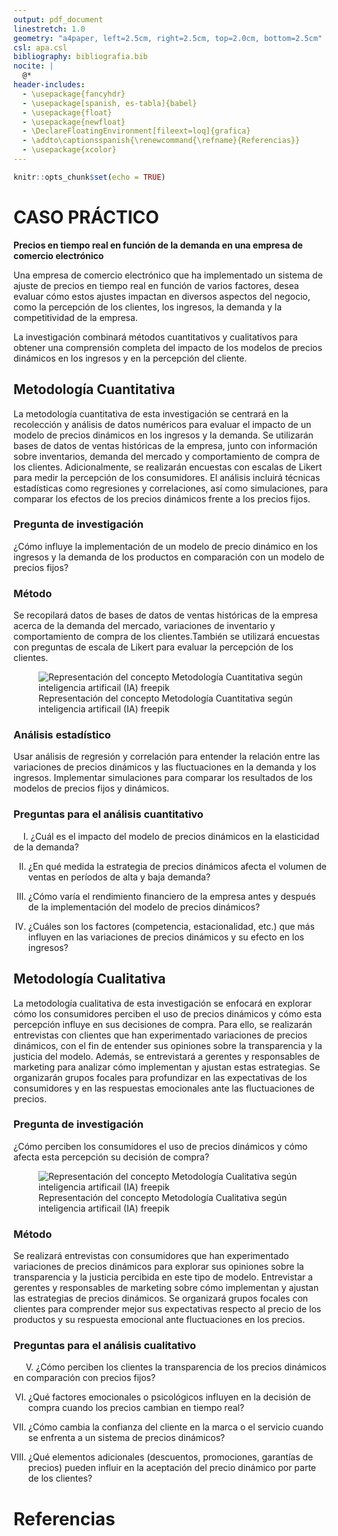 ```yaml
---
output: pdf_document
linestretch: 1.0
geometry: "a4paper, left=2.5cm, right=2.5cm, top=2.0cm, bottom=2.5cm"
csl: apa.csl
bibliography: bibliografia.bib
nocite: |
  @*
header-includes:
  - \usepackage{fancyhdr}
  - \usepackage[spanish, es-tabla]{babel}
  - \usepackage{float}
  - \usepackage{newfloat}
  - \DeclareFloatingEnvironment[fileext=loq]{grafica}
  - \addto\captionsspanish{\renewcommand{\refname}{Referencias}}
  - \usepackage{xcolor}
---
```


\definecolor{naranja}{RGB}{245,145,55}
\definecolor{azul}{RGB}{40,100,160}

\fancypagestyle{fancy}{
 \lhead{\includegraphics[width=200pt]{fig/Logo_Cesuma.png}}
 \rhead{\textcolor{naranja}{
  \textbf{Maestría en Ciencia de Datos para Negocios}\\
  \textcolor{azul}{\rule[1mm]{80mm}{0.2mm}} \\
  Métodos Cuantitativos y Cualitativos en Investigación}}
 \renewcommand{\headrulewidth}{0.0pt}
}

\thispagestyle{fancy}


```r
knitr::opts_chunk$set(echo = TRUE)
```

\setlength{\headheight}{1.0cm}

\null\vfill

\begin{center}

\bfseries{\LARGE{CASO PRÁCTICO 208 MÉTODOS CUANTITATIVOS Y CUALITATIVOS EN INVESTIGACIÓN\\[1.0cm]}}

\includegraphics[]{fig/Analisis.jpeg}\\[1.0cm]


\bfseries{\large{MODELOS DE PRECIO DINÁMICO\\ CIENCIA DE DATOS PARA NEGOCIOS}}

\null\vfill

\bfseries{ Fernando Aleisy González\\ \today}

\end{center}

\newpage
\pagestyle{fancy}

\tableofcontents

\newpage

# CASO PRÁCTICO

**Precios en tiempo real en función de la demanda en una empresa de comercio electrónico**

Una empresa de comercio electrónico que ha implementado un sistema de ajuste de precios en tiempo real en función de varios factores, desea evaluar cómo estos ajustes impactan en diversos aspectos del negocio, como la percepción de los clientes, los ingresos, la demanda y la competitividad de la empresa.

La investigación combinará métodos cuantitativos y cualitativos para obtener una comprensión completa del impacto de los modelos de precios dinámicos en los ingresos y en la percepción del cliente.

## Metodología Cuantitativa

La metodología cuantitativa de esta investigación se centrará en la recolección y análisis de datos numéricos para evaluar el impacto de un modelo de precios dinámicos en los ingresos y la demanda. Se utilizarán bases de datos de ventas históricas de la empresa, junto con información sobre inventarios, demanda del mercado y comportamiento de compra de los clientes. Adicionalmente, se realizarán encuestas con escalas de Likert para medir la percepción de los consumidores. El análisis incluirá técnicas estadísticas como regresiones y correlaciones, así como simulaciones, para comparar los efectos de los precios dinámicos frente a los precios fijos.

### Pregunta de investigación

¿Cómo influye la implementación de un modelo de precio dinámico en los ingresos y la demanda de los productos en comparación con un modelo de precios fijos?

### Método

Se recopilará datos de bases de datos de ventas históricas de la empresa acerca de la demanda del mercado, variaciones de inventario y comportamiento de compra de los clientes.También se utilizará encuestas con preguntas de escala de Likert para evaluar la percepción de los clientes.

![Representación del concepto Metodología Cuantitativa según inteligencia artificail (IA) freepik](fig\Cuantitativo.jpeg)

### Análisis estadístico

Usar análisis de regresión y correlación para entender la relación entre las variaciones de precios dinámicos y las fluctuaciones en la demanda y los ingresos.
Implementar simulaciones para comparar los resultados de los modelos de precios fijos y dinámicos.

### Preguntas para el análisis cuantitativo

\ \ \ \ I. ¿Cuál es el impacto del modelo de precios dinámicos en la elasticidad de la demanda?

II. ¿En qué medida la estrategia de precios dinámicos afecta el volumen de ventas en períodos de alta y baja demanda?

III. ¿Cómo varía el rendimiento financiero de la empresa antes y después de la implementación del modelo de precios dinámicos?

IV. ¿Cuáles son los factores (competencia, estacionalidad, etc.) que más influyen en las variaciones de precios dinámicos y su efecto en los ingresos?

## Metodología Cualitativa

La metodología cualitativa de esta investigación se enfocará en explorar cómo los consumidores perciben el uso de precios dinámicos y cómo esta percepción influye en sus decisiones de compra. Para ello, se realizarán entrevistas con clientes que han experimentado variaciones de precios dinámicos, con el fin de entender sus opiniones sobre la transparencia y la justicia del modelo. Además, se entrevistará a gerentes y responsables de marketing para analizar cómo implementan y ajustan estas estrategias. Se organizarán grupos focales para profundizar en las expectativas de los consumidores y en las respuestas emocionales ante las fluctuaciones de precios.

### Pregunta de investigación

¿Cómo perciben los consumidores el uso de precios dinámicos y cómo afecta esta percepción su decisión de compra?

![Representación del concepto Metodología Cualitativa según inteligencia artificail (IA) freepik](fig\Cualitativo.jpeg)

### Método

Se realizará entrevistas con consumidores que han experimentado variaciones de precios dinámicos para explorar sus opiniones sobre la transparencia y la justicia percibida en este tipo de modelo.
Entrevistar a gerentes y responsables de marketing sobre cómo implementan y ajustan las estrategias de precios dinámicos. Se organizará grupos focales con clientes para comprender mejor sus expectativas respecto al precio de los productos y su respuesta emocional ante fluctuaciones en los precios.

### Preguntas para el análisis cualitativo

\ \ \ \  V. ¿Cómo perciben los clientes la transparencia de los precios dinámicos en comparación con precios fijos?

VI. ¿Qué factores emocionales o psicológicos influyen en la decisión de compra cuando los precios cambian en tiempo real?

VII. ¿Cómo cambia la confianza del cliente en la marca o el servicio cuando se enfrenta a un sistema de precios dinámicos?

VIII. ¿Qué elementos adicionales (descuentos, promociones, garantías de precios) pueden influir en la aceptación del precio dinámico por parte de los clientes?

\newpage

# Referencias
